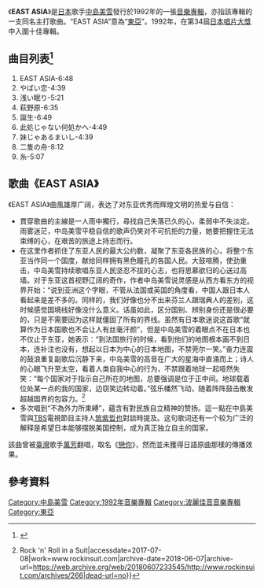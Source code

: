 {{Infobox Album 
| Name        = EAST ASIA
| Type        = [[錄音室專輯|錄音室專輯]] 
| Artist      = [[中島美雪|中島美雪]]
| Released    = 1992年10月7日
| Recorded    = 
| Genre       = [[J-POP|J-POP]]
| Length      = 53分05秒
| Label       = [[波麗佳音|波麗佳音]]
| Producer    = [[瀨尾一三|瀨尾一三]]・中島美雪
| Chart position = *週榜2位（[[Oricon公信榜|Oricon公信榜]]）
| Last album  = [[中島美雪_BEST_SELECTION_II|中島美雪 BEST SELECTION II]]<br /> （1992年）
| This album  = '''EAST ASIA'''<br /> （1992年）
| Next album  = [[時代-Time_goes_around-|時代-Time goes around-]]<br /> （1993年）
| Misc = 
}}

《'''EAST ASIA'''》是[[日本|日本]]歌手[[中島美雪|中島美雪]]發行於1992年的一張[[音樂專輯|音樂專輯]]，亦指該專輯的一支同名主打歌曲。“EAST ASIA”意為“[[東亞|東亞]]”。1992年，在第34屆[[日本唱片大獎|日本唱片大獎]]中入圍十佳專輯。

== 曲目列表<ref>{{Cite web|title=EAST ASIA（bilibili播放）|url=https://www.bilibili.com/video/BV1cW411f7hA?share_source=copy_web|accessdate=2021-07-30|archive-date=2021-07-30|archive-url=https://web.archive.org/web/20210730124337/https://www.bilibili.com/video/BV1cW411f7hA?share_source=copy_web|dead-url=no}}</ref> ==

# EAST ASIA-6:48
# やばい恋-4:39
# 浅い眠り-5:21
# 萩野原-6:35
# 誕生-6:49
# 此処じゃない何処かへ-4:49
# 妹じゃあるまいし-4:39
# 二隻の舟-8:12
# 糸-5:07

==歌曲《EAST ASIA》==
《EAST ASIA》曲風雄厚广阔，表达了对东亚优秀而辉煌文明的热爱与自信：
* 貫穿歌曲的主線是一人雨中獨行，尋找自己失落已久的心，柔弱中不失淡定。雨雾迷茫，中岛美雪平稳自信的歌声仍笑对不可抗拒的力量，她要把握住无法束缚的心，在艰苦的旅途上持志而行。
* 在这里作者抓住了东亚人民的最大公约数，凝聚了东亚各民族的心，将整个东亚当作同一个国度，献给同样拥有黑色瞳孔的各国人民。大鼓喧腾，使劲重击，中岛美雪持续歌唱东亚人民坚忍不拔的心志，也将思慕欲归的心送过高墙。对于东亚这首视野辽阔的奇作，作者中岛美雪说灵感是从西方看东方的视界开始：“说到亚洲这个字眼，不管从法国或英国的角度看，中国人跟日本人看起来是差不多的。同样的，我们好像也分不出来芬兰人跟瑞典人的差别，这时候感觉国境线好像没什么意义。话虽如此，区分国别、辨别身份还是很必要的，只是不需要因为这样就僵固了所有的界线。虽然有日本歌迷说这首歌“就算作为日本国歌也不会让人有丝毫汗颜”，但是中岛美雪的着眼点不在日本也不仅止于东亚，她表示：“到法国旅行的时候，看到他们的地图根本画不到日本，连补注也没有，想起以日本为中心的日本地图，不禁莞尔一笑。”奋力连震的鼓浪重复副歌后沉静下来，中岛美雪的高音在广大的星海中直涌而上；诗人的心眼飞升至太空，看着人类自我中心的行为，不禁跟着地球一起哑然失笑：“每个国家对于指示自己所在的地图，总要强调是位于正中间。地球载着位处某一点的我的国家，边窃笑边转动着。”弦乐幡然飞动，随着阵阵鼓击散发超越国界的包容力。<ref>{{Cite web|url=http://www.rockinsuit.com/archives/266|title=中島みゆき[Album20][1992] EAST ASIA {{!}} Rock 'n' Roll in a Suit|accessdate=2017-07-08|work=www.rockinsuit.com|archive-date=2018-06-07|archive-url=https://web.archive.org/web/20180607233545/http://www.rockinsuit.com/archives/266|dead-url=no}}</ref>
* 多次唱到“不為外力所束縛”，蘊含有對民族自立精神的赞扬。這一點在中島美雪與[[TBS|TBS]]電視節目主持人[[筑紫哲也|筑紫哲也]]對談時提及。这句歌词还有一个较为广泛的解释是希望日本能够摆脱美国控制，成为真正独立自主的国家。

該曲曾被[[臺灣|臺灣]]歌手[[萬芳|萬芳]]翻唱，取名《[[戀你|戀你]]》，然而並未獲得日語原曲那樣的傳播效果。

==參考資料==
{{reflist}}

[[Category:中島美雪|Category:中島美雪]]
[[Category:1992年音樂專輯|Category:1992年音樂專輯]]
[[Category:波麗佳音音樂專輯|Category:波麗佳音音樂專輯]]
[[Category:東亞|Category:東亞]]